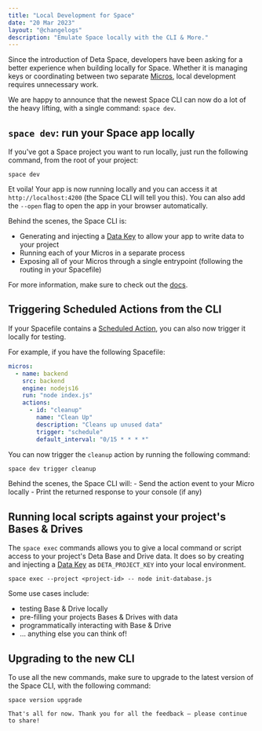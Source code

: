 ```yaml
---
title: "Local Development for Space"
date: "20 Mar 2023"
layout: "@changelogs"
description: "Emulate Space locally with the CLI & More."
---
```


Since the introduction of Deta Space, developers have been asking for a better experience when building locally for Space. Whether it is managing keys or coordinating between two separate [Micros](https://deta.space/docs/en/basics/micros#whats-a-micro), local development requires unnecessary work.

We are happy to announce that the newest Space CLI can now do a lot of the heavy lifting, with a single command: `space dev`.

## `space dev`: run your Space app locally

If you've got a Space project you want to run locally, just run the following command, from the root of your project:

```
space dev
```

Et voila! Your app is now running locally and you can access it at `http://localhost:4200` (the Space CLI will tell you this).
You can also add the `--open` flag to open the app in your browser automatically.

Behind the scenes, the Space CLI is:

- Generating and injecting a [Data Key](https://deta.space/changelog/post-6) to allow your app to write data to your project
- Running each of your Micros in a separate process
- Exposing all of your Micros through a single entrypoint (following the routing in your Spacefile)

For more information, make sure to check out the [docs](/docs/en/basics/local).

## Triggering Scheduled Actions from the CLI

If your Spacefile contains a [Scheduled Action](https://deta.space/docs/en/basics/micros#scheduled-actions), you can also now trigger it locally for testing.

For example, if you have the following Spacefile:

```yaml
micros:
  - name: backend
    src: backend
    engine: nodejs16
    run: "node index.js"
    actions:
      - id: "cleanup"
        name: "Clean Up"
        description: "Cleans up unused data"
        trigger: "schedule"
        default_interval: "0/15 * * * *"
```

You can now trigger the `cleanup` action by running the following command:

```bash
space dev trigger cleanup
```

Behind the scenes, the Space CLI will:
    - Send the action event to your Micro locally
    - Print the returned response to your console (if any)

## Running local scripts against your project's Bases & Drives

The `space exec` commands allows you to give a local command or script access to your project's Deta Base and Drive data. It does so by creating and injecting a [Data Key](https://deta.space/changelog/post-6) as `DETA_PROJECT_KEY` into your local environment.

```
space exec --project <project-id> -- node init-database.js
```

Some use cases include:

- testing Base & Drive locally
- pre-filling your projects Bases & Drives with data
- programmatically interacting with Base & Drive
- … anything else you can think of!

## Upgrading to the new CLI

To use all the new commands, make sure to upgrade to the latest version of the Space CLI, with the following command:

```
space version upgrade

That's all for now. Thank you for all the feedback — please continue to share! 
